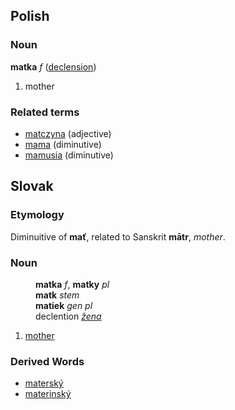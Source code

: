 ==Polish==
===Noun===
'''matka''' ''f'' ([[Wiktionary Appendix:Polish hard feminine noun declension|declension]])
# mother

===Related terms===
* [[matczyna]] (adjective)
* [[mama]] (diminutive)
* [[mamusia]] (diminutive)

== Slovak ==
=== Etymology ===
Diminuitive of '''mať''', related to Sanskrit '''mātr''', ''mother''.
=== Noun ===
:'''matka''' ''f'', '''matky''' ''pl''
:'''matk''' ''stem''
:'''matiek''' ''gen pl''
:declention ''[[Slovak declention pattern žena|žena]]''
# [[mother]]

=== Derived Words ===
* [[materský]]
* [[materinský]]